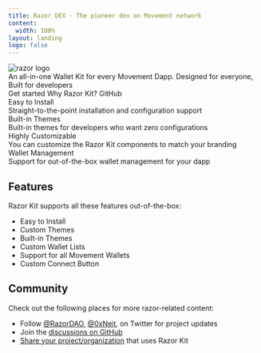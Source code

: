 ```yaml
---
title: Razor DEX · The pioneer dex on Movement network
content:
  width: 100%
layout: landing
logo: false
---
```



<div className="max-w-[1120px] mx-auto vp-doc relative px-[24px] mb-[96px] mt-[32px] md:px-0 md:mb-[64px]">
  <div className="pt-[48px] max-sm:pt-0">
    <div className="max-sm:px-0 flex justify-between z-0 max-md:justify-center">
      <div className="space-y-8 max-w-[400px] flex flex-col items-start max-md:items-center">
        <img className="h-[72px] max-sm:h-[60px]" src="/logo.png" alt="razor logo" />
        <div className="font-regular text-[21px] max-sm:text-[18px] text-[#919193] max-md:text-center">An all-in-one <span className="text-black dark:text-white">Wallet Kit</span> for every <span className="text-black dark:text-white">Movement</span> Dapp. Designed for <span className="text-black dark:text-white">everyone</span>, Built for <span className="text-black dark:text-white">developers</span> </div>
        <div className="flex justify-center space-x-2">
          <HomePage.Button href="/docs/getting-started" variant="accent">Get started</HomePage.Button>
          <HomePage.Button href="/docs/introduction">Why Razor Kit?</HomePage.Button>
          <HomePage.Button href="https://github.com/razorlabsorg/razorkit">GitHub</HomePage.Button>
        </div>
      </div>
    </div>
    <div className="flex justify-between flex-wrap mt-16 max-sm:hidden">
      <div className="pr-2 w-1/4 max-lg:pb-3 max-sm:px-0 max-lg:w-1/2 max-sm:w-full z-0">
        <div className="relative w-full h-[168px] max-lg:h-[142px] overflow-hidden">
          <div className="border-black dark:border-white border border-solid border-opacity-10 dark:border-opacity-10 rounded-lg h-full px-5 py-6 absolute z-10 flex flex-col justify-between w-full">
            <div className="text-xl font-medium text-black dark:text-white">Easy to Install</div>
            <div className="text-[17px] text-[#919193]">Straight-to-the-point installation and configuration support</div>
          </div>
          <div className="absolute left-0 right-0 top-0 bottom-0 dark:bg-[#313136] opacity-20 z-0" />
          <div className="absolute left-0 right-0 top-0 bottom-0 backdrop-filter backdrop-blur-[2px] z-0" />
        </div>
      </div>
      <div className="pl-2 pr-2 max-sm:px-0 max-lg:pb-3 max-lg:pr-0 w-1/4 max-lg:w-1/2 max-sm:w-full z-0">
        <div className="relative w-full h-[168px] max-lg:h-[142px]">
          <div className="border-black dark:border-white border border-solid border-opacity-10 dark:border-opacity-10 rounded-lg h-full px-5 py-6 absolute z-10 flex flex-col justify-between w-full">
            <div className="text-xl font-medium text-black dark:text-white">Built-in Themes</div>
            <div>
            <div className="text-[17px] text-[#919193]">Built-in themes for developers who want zero configurations</div>
            </div>
          </div>
          <div className="absolute left-0 right-0 top-0 bottom-0 dark:bg-[#313136] opacity-20 z-0" />
          <div className="absolute left-0 right-0 top-0 bottom-0 backdrop-filter backdrop-blur-[2px] z-0" />
        </div>
      </div>
      <div className="pl-2 pr-2 max-lg:pb-3 max-sm:px-0 max-lg:pl-0 w-1/4 max-lg:w-1/2 max-sm:w-full z-0">
        <div className="relative w-full h-[168px] max-lg:h-[142px]">
          <div className="border-black dark:border-white border border-solid border-opacity-10 dark:border-opacity-10 rounded-lg h-full px-5 py-6 absolute z-10 flex flex-col justify-between w-full">
            <div className="text-xl font-medium text-black dark:text-white">Highly Customizable</div>
            <div className="text-[17px] text-[#919193]">You can customize the Razor Kit components to match your branding</div>
          </div>
          <div className="absolute left-0 right-0 top-0 bottom-0 dark:bg-[#313136] opacity-20 z-0" />
          <div className="absolute left-0 right-0 top-0 bottom-0 backdrop-filter backdrop-blur-[2px] z-0" />
        </div>
      </div>
      <div className="pl-2 w-1/4 max-sm:px-0 max-lg:w-1/2 max-sm:w-full z-0">
        <div className="relative w-full h-[168px] max-lg:h-[142px]">
          <div className="border-black dark:border-white border border-solid border-opacity-10 dark:border-opacity-10 rounded-lg h-full px-5 py-6 absolute z-10 flex flex-col justify-between w-full">
            <div className="text-xl font-medium text-black dark:text-white">Wallet Management</div>
            <div className="text-[17px] text-[#919193]">Support for out-of-the-box wallet management for your dapp</div>
          </div>
          <div className="absolute left-0 right-0 top-0 bottom-0 dark:bg-[#313136] opacity-20 z-0" />
          <div className="absolute left-0 right-0 top-0 bottom-0 backdrop-filter backdrop-blur-[2px] z-0" />
        </div>
      </div>
    </div>

  </div>
</div>

<article className="vocs_Content max-w-3xl mt-[-80px] mx-auto">

# Features

Razor Kit supports all these features out-of-the-box:

- Easy to Install
- Custom Themes
- Built-in Themes
- Custom Wallet Lists
- Support for all Movement Wallets
- Custom Connect Button

# Community

Check out the following places for more razor-related content:

- Follow [@RazorDAO](https://twitter.com/razordao), [@0xNeit](https://twitter.com/0xNeit), on Twitter for project updates
- Join the [discussions on GitHub](https://github.com/razorlabsorg/razorkit/discussions)
- [Share your project/organization](https://github.com/razorlabsorg/razorkit/discussions) that uses Razor Kit

</article>
